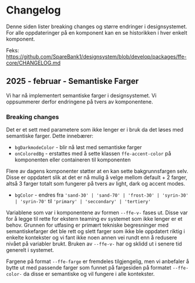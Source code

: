 
<Meta title="Introduksjon/Changelog" />

# Changelog

Denne siden lister breaking changes og større endringer i designsystemet. For alle oppdateringer på en komponent kan en se historikken i hver enkelt komponent.

Feks: https://github.com/SpareBank1/designsystem/blob/develop/packages/ffe-core/CHANGELOG.md

## 2025 - februar - Semantiske Farger

Vi har nå implementert semantiske farger i designsystemet. Vi oppsummerer derfor endringene på tvers av komponentene.

### Breaking changes

Det er et sett med parametere som ikke lenger er i bruk da det løses med semantiske farger. Dette innebærer:

- `bgDarkmodeColor` - blir nå løst med semantiske farger
- `onColoredBg` - erstattes med å sette klassen `ffe-accent-color` på komponenten eller containeren til komponenten

Flere av dagens komponenter støtter at en kan sette bakgrunnsfargen selv. Disse er oppdatert slik at det er nå mulig å velge mellom default + 2 farger, altså 3 farger totalt som fungerer på tvers av light, dark og accent modes.

- `bgColor` - endres fra `'sand-30' | 'sand-70' | 'frost-30' | 'syrin-30' | 'syrin-70'` til `'primary' | 'seccondary' | 'tertiery'`

Variablene som var i komponentene av formen `--ffe-v-` fases ut. Disse var for å legge til rette for ekstern teaming ev systemet som ikke lenger er et behov. Grunnen for utfasing er primært tekniske begresninger med semantiskefarger
det ble rett og slett farger som ikke ble oppdatert riktig i enkelte kontekster og vi fant ikke noen annen vei rundt enn å redusere nivået på variabler brukt.
Bruken av `--ffe-v-` har og sklidd ut i senere tid generelt i systemet.

Fargene på format `--ffe-farge` er fremdeles tilgjengelig, men vi anbefaler å bytte ut med passende farger som funnet på fargesiden på formatet `--ffe-color-` da disse er semantiske
og vil fungere i alle kontekster.
